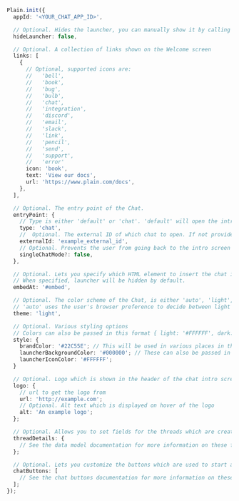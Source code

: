 ```typescript
Plain.init({
  appId: '<YOUR_CHAT_APP_ID>',

  // Optional. Hides the launcher, you can manually show it by calling `Plain.open()` (default: false)
  hideLauncher: false,

  // Optional. A collection of links shown on the Welcome screen
  links: [
    {
      // Optional, supported icons are:
      //   'bell',
      //   'book',
      //   'bug',
      //   'bulb',
      //   'chat',
      //   'integration',
      //   'discord',
      //   'email',
      //   'slack',
      //   'link',
      //   'pencil',
      //   'send',
      //   'support',
      //   'error'
      icon: 'book', 
      text: 'View our docs',
      url: 'https://www.plain.com/docs',
    },
  ],

  // Optional. The entry point of the Chat.
  entryPoint: {
    // Type is either 'default' or 'chat'. 'default' will open the intro screen, 'chat' opens up straight into a chat.
    type: 'chat',
    //  Optional. The external ID of which chat to open. If not provided it will default to the last conversation the user had
    externalId: 'example_external_id',
    // Optional. Prevents the user from going back to the intro screen to start a new chat
    singleChatMode?: false,
  },

  // Optional. Lets you specify which HTML element to insert the chat into.
  // When specified, launcher will be hidden by default.
  embedAt: '#embed',

  // Optional. The color scheme of the Chat, is either 'auto', 'light', or 'dark'
  // 'auto' uses the user's browser preference to decide between light and dark mode (default: 'auto')
  theme: 'light',

  // Optional. Various styling options
  // Colors can also be passed in this format { light: '#FFFFFF', dark: '#000000' }. Based on the theme chosen by you or browser preference
  style: {
    brandColor: '#22C55E'; // This will be used in various places in the chat widget such as the primary chat button and send message button
    launcherBackgroundColor: '#000000'; // These can also be passed in this format { light: '#FFFFFF', dark: '#000000' }
    launcherIconColor: '#FFFFFF';
  }

  // Optional. Logo which is shown in the header of the chat intro screen
  logo: {
    // url to get the logo from
    url: 'http://example.com';
    // Optional. Alt text which is displayed on hover of the logo
    alt: 'An example logo';
  };

  // Optional. Allows you to set fields for the threads which are created from chats
  threadDetails: {
    // See the data model documentation for more information on these fields
  };

  // Optional. Lets you customize the buttons which are used to start a new chat on the intro screen
  chatButtons: [
    // See the chat buttons documentation for more information on these fields
  ];
});
```

